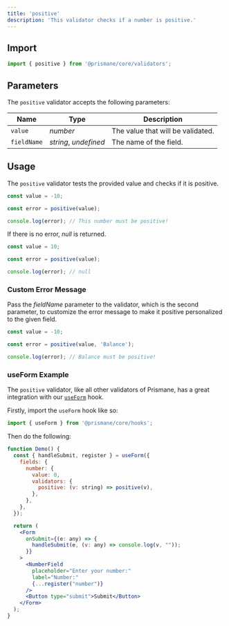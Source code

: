 ---
title: 'positive'
description: 'This validator checks if a number is positive.'
---

## Import

```js
import { positive } from '@prismane/core/validators';
```

## Parameters

The `positive` validator accepts the following parameters:

| Name        | Type                  | Description                       |
| ----------- | --------------------- | --------------------------------- |
| `value`     | _number_              | The value that will be validated. |
| `fieldName` | _string_, _undefined_ | The name of the field.            |

## Usage

The `positive` validator tests the provided value and checks if it is positive.

```ts
const value = -10;

const error = positive(value);

console.log(error); // This number must be positive!
```

If there is no error, _null_ is returned.

```ts
const value = 10;

const error = positive(value);

console.log(error); // null
```

### Custom Error Message

Pass the _fieldName_ parameter to the validator, which is the second parameter, to customize the error message to make it positive personalized to the given field.

```ts
const value = -10;

const error = positive(value, 'Balance');

console.log(error); // Balance must be positive!
```

### useForm Example

The `positive` validator, like all other validators of Prismane, has a great integration with our [`useForm`](/docs/hooks/use-form) hook.

Firstly, import the `useForm` hook like so:

```js
import { useForm } from '@prismane/core/hooks';
```

Then do the following:

```jsx preview
function Demo() {
  const { handleSubmit, register } = useForm({
    fields: {
      number: {
        value: 0,
        validators: {
          positive: (v: string) => positive(v),
        },
      },
    },
  });

  return (
    <Form
      onSubmit={(e: any) => {
        handleSubmit(e, (v: any) => console.log(v, ""));
      }}
    >
      <NumberField
        placeholder="Enter your number:"
        label="Number:"
        {...register("number")}
      />
      <Button type="submit">Submit</Button>
    </Form>
  );
}
```
